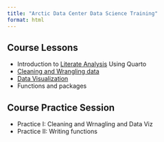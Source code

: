 ```yaml
---
title: "Arctic Data Center Data Science Training"
format: html
---
```


## Course Lessons

- Introduction to [Literate Analysis](literate-analysis.html) Using Quarto 
- [Cleaning and Wrangling data](tidying.html)
- [Data Visualization](data-viz.html)
- Functions and packages

## Course Practice Session

- Practice I: Cleaning and Wrnagling and Data Viz
- Practice II: Writing functions

